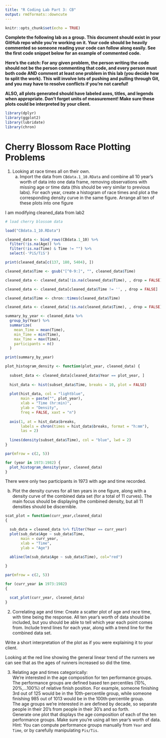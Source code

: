 ```yaml
---
title: "R Coding Lab Part 3: CB"
output: rmdformats::downcute
---
```


```r
knitr::opts_chunk$set(echo = TRUE)
```

**Complete the following lab as a group. This document should exist in your GitHub repo while you're working on it. Your code should be heavily commented so someone reading your code can follow along easily. See the first code snippet below for an example of commented code.**

**Here's the catch: For any given problem, the person writing the code should not be the person commenting that code, and every person must both code AND comment at least one problem in this lab (you decide how to split the work). This will involve lots of pushing and pulling through Git, and you may have to resolve conflicts if you're not careful!**

**ALSO, all plots generated should have labeled axes, titles, and legends when appropriate. Don't forget units of measurement! Make sure these plots could be interpreted by your client.**

```r
library(dplyr)
library(ggplot2)
library(lubridate)
library(chron)

```

# Cherry Blossom Race Plotting Problems

1)  Looking at race times all on their own.
    a)  Import the data from `CBdata.1_10.RData` and combine all 10 year's worth of data into one data frame, removing observations with missing age or time data (this should be very similar to previous labs). For each year, create a histogram of race times and plot a the corresponding density curve in the same figure. Arrange all ten of these plots into one figure

I am modifying cleaned_data from lab2


```r
# load cherry blossom data

load("CBdata.1_10.RData")

cleaned_data <- bind_rows(CBdata.1_10) %>%
  filter(!is.na(Age)) %>%
  filter(!is.na(Time) & Time != "") %>%
  select(-'PiS/TiS')

print(cleaned_data[c(137, 180, 5404), ])
```


```r

cleaned_data$Time <- gsub("[^0-9:]", "", cleaned_data$Time)

cleaned_data <- cleaned_data[!is.na(cleaned_data$Time), , drop = FALSE]

cleaned_data <- cleaned_data[cleaned_data$Time != '', , drop = FALSE]

cleaned_data$Time <- chron::times(cleaned_data$Time)

cleaned_data <- cleaned_data[!is.na(cleaned_data$Time), , drop = FALSE]
```

```r

summary_by_year <- cleaned_data %>%
  group_by(Year) %>%
  summarize(
    mean_Time = mean(Time),
    min_Time = min(Time),
    max_Time = max(Time),
    participants = n()
  )

print(summary_by_year)
```

```r

plot_histogram_density <- function(plot_year, cleaned_data) {
  
  subset_data <- cleaned_data[cleaned_data$Year == plot_year, ]
  
  hist_data <- hist(subset_data$Time, breaks = 10, plot = FALSE)
  
  plot(hist_data, col = "lightblue",
       main = paste("", plot_year),
       xlab = "Time (hr:min)",
       ylab = "Density",
       freq = FALSE, xaxt = "n")
  
  axis(1, at = hist_data$breaks,
       labels = chron(times = hist_data$breaks, format = "h:mm"),
       las = 2)
  
  lines(density(subset_data$Time), col = "blue", lwd = 2)
}

par(mfrow = c(2, 5))

for (year in 1973:1982) {
  plot_histogram_density(year, cleaned_data)
}

```
There were only two participants in 1973 with age and time recorded.


        
b) Plot the density curves for all ten years in one figure, along with a density curve of the combined data set (for a total of 11 curves). The main focus should be displaying the combined density, but all 11 densities should be discernible.




```r
scat_plot = function(curr_year,cleaned_data)
{

  sub_data = cleaned_data %>% filter(Year == curr_year)
  plot(sub_data$Age ~ sub_data$Time,
       main = curr_year,
       xlab = "Time",
       ylab = "Age")
  
  abline(lm(sub_data$Age ~ sub_data$Time), col="red")

}

par(mfrow = c(2, 5))

for (curr_year in 1973:1982)
{

  scat_plot(curr_year, cleaned_data)
}

```

2)  Correlating age and time: Create a scatter plot of age and race time, with time being the response. All ten year's worth of data should be included, but you should be able to tell which year each point comes from. Include trend lines for each year, along with a trend line for the combined data set.

Write a short interpretation of the plot as if you were explaining it to your client.

Looking at the red line showing the general linear trend of the runners we can see that as the ages of runners increased so did the time.

3)  Relating age and times categorically:\
    We're interested in the age composition for ten performance groups. The performance groups are defined based ten percentiles (10%, 20%,...100%) of relative finish position. For example, someone finishing 3rd out of 125 would be in the 10th-percentile group, while someone finishing 985 out of 1013 would be in the 100th-percentile group.\
    The age groups we're interested in are defined by decade, so separate people in their 20's from people in their 30's and so forth.\
    Generate one plot that displays the age composition of each of the ten performance groups. Make sure you're using all ten year's worth of data.\
    Hint: You can compute performance groups manually from `Year` and `Time`, or by carefully manipulating `Pis/Tis`.
